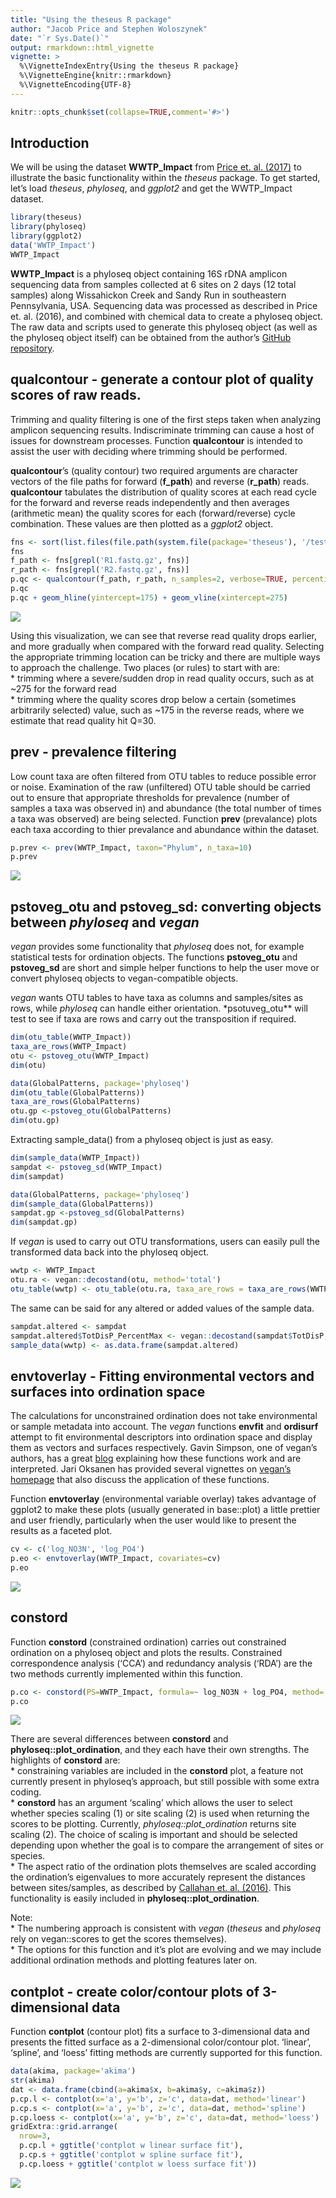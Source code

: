 ```yaml
---
title: "Using the theseus R package"
author: "Jacob Price and Stephen Woloszynek"
date: "`r Sys.Date()`"
output: rmarkdown::html_vignette
vignette: >
  %\VignetteIndexEntry{Using the theseus R package}
  %\VignetteEngine{knitr::rmarkdown}
  %\VignetteEncoding{UTF-8}
---
```


```r
knitr::opts_chunk$set(collapse=TRUE,comment='#>')
```
## Introduction  

We will be using the dataset **WWTP_Impact** from [Price et. al. (2017)](http://www.sciencedirect.com/science/article/pii/S0048969717325111) to illustrate the basic functionality within the *theseus* package. To get started, let's load *theseus*, *phyloseq*, and *ggplot2* and get the WWTP_Impact dataset.  

```r
library(theseus)
library(phyloseq)
library(ggplot2)
data('WWTP_Impact')
WWTP_Impact
```

**WWTP_Impact** is a phyloseq object containing 16S rDNA amplicon sequencing data from samples collected at 6 sites on 2 days (12 total samples) along Wissahickon Creek and Sandy Run in southeastern Pennsylvania, USA. Sequencing data was processed as described in Price et. al. (2016), and combined with chemical data to create a phyloseq object. The raw data and scripts used to generate this phyloseq object (as well as the phyloseq object itself) can be obtained from the author's [GitHub repository](https://github.com/JacobRPrice/WWTP_Impact_on_Stream).  

## qualcontour - generate a contour plot of quality scores of raw reads.  

Trimming and quality filtering is one of the first steps taken when analyzing amplicon sequencing results. Indiscriminate trimming can cause a host of issues for downstream processes. Function **qualcontour** is intended to assist the user with deciding where trimming should be performed. 

**qualcontour**'s (quality contour) two required arguments are character vectors of the file paths for forward (**f_path**) and reverse (**r_path**) reads. **qualcontour** tabulates the distribution of quality scores at each read cycle for the forward and reverse reads independently and then averages (arithmetic mean) the quality scores for each (forward/reverse) cycle combination. These values are then plotted as a *ggplot2* object. 

```r
fns <- sort(list.files(file.path(system.file(package='theseus'), '/testdata/'), full.names=TRUE))
fns
f_path <- fns[grepl('R1.fastq.gz', fns)] 
r_path <- fns[grepl('R2.fastq.gz', fns)]
p.qc <- qualcontour(f_path, r_path, n_samples=2, verbose=TRUE, percentile=.25, nc=1)
p.qc
p.qc + geom_hline(yintercept=175) + geom_vline(xintercept=275)
```

![](p.qc.png)

Using this visualization, we can see that reverse read quality drops earlier, and more gradually when compared with the forward read quality. Selecting the appropriate trimming location can be tricky and there are multiple ways to approach the challenge. Two places (or rules) to start with are:  
* trimming where a severe/sudden drop in read quality occurs, such as at ~275 for the forward read  
* trimming where the quality scores drop below a certain (sometimes arbitrarily selected) value, such as ~175 in the reverse reads, where we estimate that read quality hit Q=30.  

## prev - prevalence filtering  

Low count taxa are often filtered from OTU tables to reduce possible error or noise. Examination of the raw (unfiltered) OTU table should be carried out to ensure that appropriate thresholds for prevalence (number of samples a taxa was observed in) and abundance (the total number of times a taxa was observed) are being selected. Function **prev** (prevalance) plots each taxa according to thier prevalance and abundance within the dataset. 

```r
p.prev <- prev(WWTP_Impact, taxon="Phylum", n_taxa=10)
p.prev
```

![](p.prev.png)


## pstoveg_otu and pstoveg_sd: converting objects between *phyloseq* and *vegan*  

*vegan* provides some functionality that *phyloseq* does not, for example statistical tests for ordination objects. The functions **pstoveg_otu** and **pstoveg_sd** are short and simple helper functions to help the user move or convert phyloseq objects to vegan-compatible objects.  

*vegan* wants OTU tables to have taxa as columns and samples/sites as rows, while *phyloseq* can handle either orientation. *psotuveg_otu** will test to see if taxa are rows and carry out the transposition if required.   

```r
dim(otu_table(WWTP_Impact))
taxa_are_rows(WWTP_Impact)
otu <- pstoveg_otu(WWTP_Impact)
dim(otu)

data(GlobalPatterns, package='phyloseq')
dim(otu_table(GlobalPatterns))
taxa_are_rows(GlobalPatterns)
otu.gp <-pstoveg_otu(GlobalPatterns)
dim(otu.gp)
```

Extracting sample_data() from a phyloseq object is just as easy.  

```r
dim(sample_data(WWTP_Impact))
sampdat <- pstoveg_sd(WWTP_Impact)
dim(sampdat)

data(GlobalPatterns, package='phyloseq')
dim(sample_data(GlobalPatterns))
sampdat.gp <-pstoveg_sd(GlobalPatterns)
dim(sampdat.gp)
```

If *vegan* is used to carry out OTU transformations, users can easily pull the transformed data back into the phyloseq object. 

```r
wwtp <- WWTP_Impact  
otu.ra <- vegan::decostand(otu, method='total')
otu_table(wwtp) <- otu_table(otu.ra, taxa_are_rows = taxa_are_rows(WWTP_Impact))
```

The same can be said for any altered or added values of the sample data.  

```r
sampdat.altered <- sampdat
sampdat.altered$TotDisP_PercentMax <- vegan::decostand(sampdat$TotDisP, method='max')
sample_data(wwtp) <- as.data.frame(sampdat.altered)
```

## envtoverlay - Fitting environmental vectors and surfaces into ordination space  

The calculations for unconstrained ordination does not take environmental or sample metadata into account. The *vegan* functions **envfit** and **ordisurf** attempt to fit environmental descriptors into ordination space and display them as vectors and surfaces respectively. Gavin Simpson, one of vegan's authors, has a great [blog](http://www.fromthebottomoftheheap.net/2011/06/10/what-is-ordisurf-doing/) explaining how these functions work and are interpreted. Jari Oksanen has provided several vignettes on [vegan's homepage ](https://cran.r-project.org/web/packages/vegan/index.html) that also discuss the application of these functions. 

Function **envtoverlay** (environmental variable overlay) takes advantage of ggplot2 to make these plots (usually generated in base::plot) a little prettier and user friendly, particularly when the user would like to present the results as a faceted plot. 

```r
cv <- c('log_NO3N', 'log_PO4')
p.eo <- envtoverlay(WWTP_Impact, covariates=cv)
p.eo
```
![](p.eo.png)

## constord

Function **constord** (constrained ordination) carries out constrained ordination on a phyloseq object and plots the results. Constrained correspondence analysis ('CCA') and redundancy analysis ('RDA') are the two methods currently implemented within this function. 

```r
p.co <- constord(PS=WWTP_Impact, formula=~ log_NO3N + log_PO4, method='RDA', facets=Position~Location, scaling=2)
p.co  
```
![](p.co.png)


There are several differences between **constord** and **phyloseq::plot_ordination**, and they each have their own strengths. The highlights of **constord** are:  
* constraining variables are included in the **constord** plot, a feature not currently present in phyloseq's approach, but still possible with some extra coding.  
* **constord** has an argument 'scaling' which allows the user to select whether species scaling (1) or site scaling (2) is used when returning the scores to be plotting. Currently, *phyloseq::plot_ordination* returns site scaling (2). The choice of scaling is important and should be selected depending upon whether the goal is to compare the arrangement of sites or species.  
* The aspect ratio of the ordination plots themselves are scaled according the ordination's eigenvalues to more accurately represent the distances between sites/samples, as described by [Callahan et. al. (2016)](https://f1000research.com/articles/5-1492/v2). This functionality is easily included in **phyloseq::plot_ordination**. 

Note:  
* The numbering approach is consistent with *vegan* (*theseus* and *phyloseq* rely on vegan::scores to get the scores themselves).  
* The options for this function and it's plot are evolving and we may include additional ordination methods and plotting features later on.  

## contplot - create color/contour plots of 3-dimensional data

Function **contplot** (contour plot) fits a surface to 3-dimensional data and presents the fitted surface as a 2-dimensional color/contour plot. 'linear', 'spline', and 'loess' fitting methods are currently supported for this function.  

```r
data(akima, package='akima')
str(akima)
dat <- data.frame(cbind(a=akima$x, b=akima$y, c=akima$z))
p.cp.l <- contplot(x='a', y='b', z='c', data=dat, method='linear')
p.cp.s <- contplot(x='a', y='b', z='c', data=dat, method='spline')
p.cp.loess <- contplot(x='a', y='b', z='c', data=dat, method='loess')
gridExtra::grid.arrange(
  nrow=3,
  p.cp.l + ggtitle('contplot w linear surface fit'),
  p.cp.s + ggtitle('contplot w spline surface fit'),
  p.cp.loess + ggtitle('contplot w loess surface fit'))
```

![](p.cp.png)


